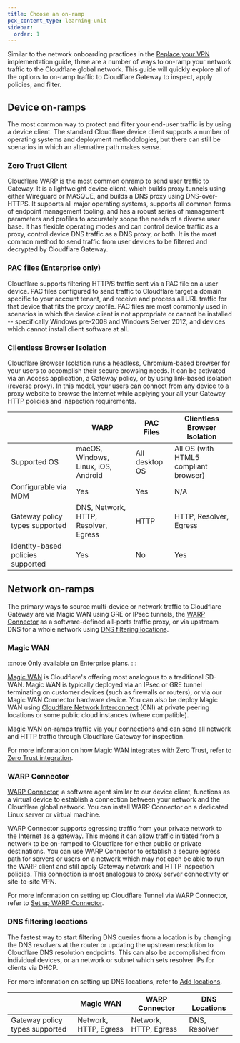 ```yaml
---
title: Choose an on-ramp
pcx_content_type: learning-unit
sidebar:
  order: 1
---
```



Similar to the network onboarding practices in the [Replace your VPN](/learning-paths/replace-vpn/connect-private-network/) implementation guide, there are a number of ways to on-ramp your network traffic to the Cloudflare global network. This guide will quickly explore all of the options to on-ramp traffic to Cloudflare Gateway to inspect, apply policies, and filter.

## Device on-ramps

The most common way to protect and filter your end-user traffic is by using a device client. The standard Cloudflare device client supports a number of operating systems and deployment methodologies, but there can still be scenarios in which an alternative path makes sense.

### Zero Trust Client

Cloudflare WARP is the most common onramp to send user traffic to Gateway. It is a lightweight device client, which builds proxy tunnels using either Wireguard or MASQUE, and builds a DNS proxy using DNS-over-HTTPS. It supports all major operating systems, supports all common forms of endpoint management tooling, and has a robust series of management parameters and profiles to accurately scope the needs of a diverse user base. It has flexible operating modes and can control device traffic as a proxy, control device DNS traffic as a DNS proxy, or both. It is the most common method to send traffic from user devices to be filtered and decrypted by Cloudflare Gateway.

### PAC files (Enterprise only)

Cloudflare supports filtering HTTP/S traffic sent via a PAC file on a user device. PAC files configured to send traffic to Cloudflare target a domain specific to your account tenant, and receive and process all URL traffic for that device that fits the proxy profile. PAC files are most commonly used in scenarios in which the device client is not appropriate or cannot be installed -- specifically Windows pre-2008 and Windows Server 2012, and devices which cannot install client software at all.

### Clientless Browser Isolation

Cloudflare Browser Isolation runs a headless, Chromium-based browser for your users to accomplish their secure browsing needs. It can be activated via an Access application, a Gateway policy, or by using link-based isolation (reverse proxy). In this model, your users can connect from any device to a proxy website to browse the Internet while applying your all your Gateway HTTP policies and inspection requirements.

|                                   | WARP                                 | PAC Files      | Clientless Browser Isolation          |
| --------------------------------- | ------------------------------------ | -------------- | ------------------------------------- |
| Supported OS                      | macOS, Windows, Linux, iOS, Android  | All desktop OS | All OS (with HTML5 compliant browser) |
| Configurable via MDM              | Yes                                  | Yes            | N/A                                   |
| Gateway policy types supported    | DNS, Network, HTTP, Resolver, Egress | HTTP           | HTTP, Resolver, Egress                |
| Identity-based policies supported | Yes                                  | No             | Yes                                   |

## Network on-ramps

The primary ways to source multi-device or network traffic to Cloudflare Gateway are via Magic WAN using GRE or IPsec tunnels, the [WARP Connector](#warp-connector-) as a software-defined all-ports traffic proxy, or via upstream DNS for a whole network using [DNS filtering locations](#dns-filtering-locations).

### Magic WAN

:::note
Only available on Enterprise plans.
:::

[Magic WAN](/magic-wan/) is Cloudflare's offering most analogous to a traditional SD-WAN. Magic WAN is typically deployed via an IPsec or GRE tunnel terminating on customer devices (such as firewalls or routers), or via our Magic WAN Connector hardware device. You can also be deploy Magic WAN using [Cloudflare Network Interconnect](/network-interconnect/) (CNI) at private peering locations or some public cloud instances (where compatible).

Magic WAN on-ramps traffic via your connections and can send all network and HTTP traffic through Cloudflare Gateway for inspection.

For more information on how Magic WAN integrates with Zero Trust, refer to [Zero Trust integration](/magic-wan/zero-trust/).

### WARP Connector <Badge text="Beta" variant="caution" size="small" />

[WARP Connector](/cloudflare-one/connections/connect-networks/private-net/warp-connector/), a software agent similar to our device client, functions as a virtual device to establish a connection between your network and the Cloudflare global network. You can install WARP Connector on a dedicated Linux server or virtual machine.

WARP Connector supports egressing traffic from your private network to the Internet as a gateway. This means it can allow traffic initiated from a network to be on-ramped to Cloudflare for either public or private destinations. You can use WARP Connector to establish a secure egress path for servers or users on a network which may not each be able to run the WARP client and still apply Gateway network and HTTP inspection policies. This connection is most analogous to proxy server connectivity or site-to-site VPN.

For more information on setting up Cloudflare Tunnel via WARP Connector, refer to [Set up WARP Connector](/cloudflare-one/connections/connect-networks/private-net/warp-connector/).

### DNS filtering locations

<GlossaryDefinition term="DNS location" />

The fastest way to start filtering DNS queries from a location is by changing the DNS resolvers at the router or updating the upstream resolution to Cloudflare DNS resolution endpoints. This can also be accomplished from individual devices, or an network or subnet which sets resolver IPs for clients via DHCP.

For more information on setting up DNS locations, refer to [Add locations](/cloudflare-one/connections/connect-devices/agentless/dns/locations/).

|                                | Magic WAN             | WARP Connector        | DNS Locations |
| ------------------------------ | --------------------- | --------------------- | ------------- |
| Gateway policy types supported | Network, HTTP, Egress | Network, HTTP, Egress | DNS, Resolver |
